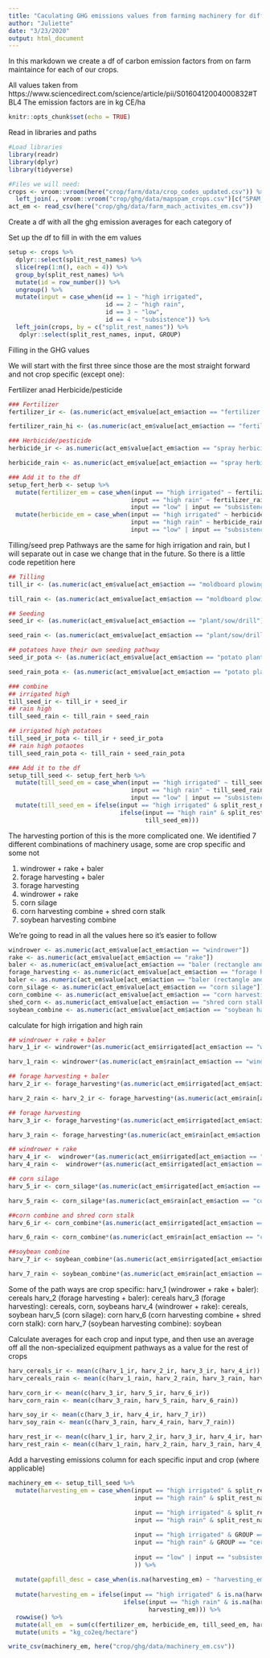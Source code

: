 ```yaml
---
title: "Caculating GHG emissions values from farming machinery for different production systems and types"
author: "Juliette"
date: "3/23/2020"
output: html_document
---
```


In this markdown we create a df of carbon emission factors from on farm maintaince for each of our crops.

All values taken from https://www.sciencedirect.com/science/article/pii/S0160412004000832#TBL4
The emission factors are in kg CE/ha

```r
knitr::opts_chunk$set(echo = TRUE)
```

Read in libraries and paths
```r
#Load libraries
library(readr)
library(dplyr)
library(tidyverse)

#Files we will need:
crops <- vroom::vroom(here("crop/farm/data/crop_codes_updated.csv")) %>% 
  left_join(., vroom::vroom("crop/ghg/data/mapspam_crops.csv")[c("SPAM_short_name","GROUP")])
act_em <- read_csv(here("crop/ghg/data/farm_mach_activites_em.csv"))
```

Create a df with all the ghg emission averages for each category of 

Set up the df to fill in with the em values
```r
setup <- crops %>% 
  dplyr::select(split_rest_names) %>% 
  slice(rep(1:n(), each = 4)) %>% 
  group_by(split_rest_names) %>% 
  mutate(id = row_number()) %>% 
  ungroup() %>% 
  mutate(input = case_when(id == 1 ~ "high irrigated",
                           id == 2 ~ "high rain",
                           id == 3 ~ "low",
                           id == 4 ~ "subsistence")) %>% 
  left_join(crops, by = c("split_rest_names")) %>% 
   dplyr::select(split_rest_names, input, GROUP) 
```

Filling in the GHG values

We will start with the first three since those are the most straight forward and not crop specific (except one):

Fertilizer anad Herbicide/pesticide
```r
### Fertilizer
fertilizer_ir <- (as.numeric(act_em$value[act_em$action == "fertilizer spraying"]))*(as.numeric(act_em$irrigated[act_em$action == "fertilizer spraying"])) + (as.numeric(act_em$value[act_em$action == "fertilizer spreading"]))*(as.numeric(act_em$irrigated[act_em$action == "fertilizer spreading"]))

fertilizer_rain_hi <- (as.numeric(act_em$value[act_em$action == "fertilizer spraying"]))*(as.numeric(act_em$rain[act_em$action == "fertilizer spraying"])) + (as.numeric(act_em$value[act_em$action == "fertilizer spreading"]))*(as.numeric(act_em$rain[act_em$action == "fertilizer spreading"]))  

### Herbicide/pesticide
herbicide_ir <- as.numeric(act_em$value[act_em$action == "spray herbicide"])*(as.numeric(act_em$irrigated[act_em$action == "spray herbicide"]))

herbicide_rain <- as.numeric(act_em$value[act_em$action == "spray herbicide"])*(as.numeric(act_em$rain[act_em$action == "spray herbicide"]))

### Add it to the df
setup_fert_herb <- setup %>% 
  mutate(fertilizer_em = case_when(input == "high irrigated" ~ fertilizer_ir,
                                  input == "high rain" ~ fertilizer_rain_hi,
                                  input == "low" | input == "subsistence" ~ 0)) %>% 
  mutate(herbicide_em = case_when(input == "high irrigated" ~ herbicide_ir,
                                  input == "high rain" ~ herbicide_rain,
                                  input == "low" | input == "subsistence" ~ 0))
```  
  
Tilling/seed prep
Pathways are the same for high irrigation and rain, but I will separate out in case we change that in the future. So there is a little code repetition here
```r
## Tilling
till_ir <- (as.numeric(act_em$value[act_em$action == "moldboard plowing"]))*(as.numeric(act_em$irrigated[act_em$action == "moldboard plowing"])) + (as.numeric(act_em$value[act_em$action == "average of reduced tilling"]))*(as.numeric(act_em$irrigated[act_em$action == "average of reduced tilling"]))

till_rain <- (as.numeric(act_em$value[act_em$action == "moldboard plowing"]))*(as.numeric(act_em$rain[act_em$action == "moldboard plowing"])) + (as.numeric(act_em$value[act_em$action == "average of reduced tilling"]))*(as.numeric(act_em$rain[act_em$action == "average of reduced tilling"]))

## Seeding
seed_ir <- (as.numeric(act_em$value[act_em$action == "plant/sow/drill"]))*(as.numeric(act_em$irrigated[act_em$action == "plant/sow/drill"])) + (as.numeric(act_em$value[act_em$action == "no-till planting"]))*(as.numeric(act_em$irrigated[act_em$action == "no-till planting"]))

seed_rain <- (as.numeric(act_em$value[act_em$action == "plant/sow/drill"]))*(as.numeric(act_em$rain[act_em$action == "plant/sow/drill"])) + (as.numeric(act_em$value[act_em$action == "no-till planting"]))*(as.numeric(act_em$rain[act_em$action == "no-till planting"]))

## potatoes have their own seeding pathway
seed_ir_pota <- (as.numeric(act_em$value[act_em$action == "potato planter"]))*(as.numeric(act_em$irrigated[act_em$action == "potato planter"]))

seed_rain_pota <- (as.numeric(act_em$value[act_em$action == "potato planter"]))*(as.numeric(act_em$rain[act_em$action == "potato planter"]))

### combine
## irrigated high
till_seed_ir <- till_ir + seed_ir
## rain high
till_seed_rain <- till_rain + seed_rain

## irrigated high potatoes
till_seed_ir_pota <- till_ir + seed_ir_pota
## rain high potaotes
till_seed_rain_pota <- till_rain + seed_rain_pota

### Add it to the df
setup_till_seed <- setup_fert_herb %>% 
  mutate(till_seed_em = case_when(input == "high irrigated" ~ till_seed_ir,
                                  input == "high rain" ~ till_seed_rain,
                                  input == "low" | input == "subsistence" ~ 0)) %>% 
  mutate(till_seed_em = ifelse(input == "high irrigated" & split_rest_names == "pota", till_seed_ir_pota,
                               ifelse(input == "high rain" & split_rest_names == "pota", till_seed_rain_pota,
                                      till_seed_em)))
```

The harvesting portion of this is the more complicated one. We identified 7 different combinations of machinery usage, some are crop specific and some not

1) windrower + rake + baler 
2) forage harvesting + baler
3) forage harvesting 
4) windrower + rake
5) corn silage
6) corn harvesting combine + shred corn stalk
7) soybean harvesting combine

We're going to read in all the values here so it's easier to follow
```r
windrower <- as.numeric(act_em$value[act_em$action == "windrower"])
rake <- as.numeric(act_em$value[act_em$action == "rake"])
baler <- as.numeric(act_em$value[act_em$action == "baler (rectangle and large round, averaged)"])
forage_harvesting <- as.numeric(act_em$value[act_em$action == "forage harvesting"])
baler <- as.numeric(act_em$value[act_em$action == "baler (rectangle and large round, averaged)"])
corn_silage <- as.numeric(act_em$value[act_em$action == "corn silage"])
corn_combine <- as.numeric(act_em$value[act_em$action == "corn harvesting combine"])
shed_corn <- as.numeric(act_em$value[act_em$action == "shred corn stalk"])
soybean_combine <- as.numeric(act_em$value[act_em$action == "soybean harvesting combine"])
```

calculate for high irrigation and high rain
```r
## windrower + rake + baler
harv_1_ir <- windrower*(as.numeric(act_em$irrigated[act_em$action == "windrower"])) + rake*(as.numeric(act_em$irrigated[act_em$action == "rake"])) + baler*(as.numeric(act_em$irrigated[act_em$action == "baler (rectangle and large round, averaged)"]))

harv_1_rain <- windrower*(as.numeric(act_em$rain[act_em$action == "windrower"])) + rake*(as.numeric(act_em$rain[act_em$action == "rake"])) + baler*(as.numeric(act_em$rain[act_em$action == "baler (rectangle and large round, averaged)"]))

## forage harvesting + baler
harv_2_ir <- forage_harvesting*(as.numeric(act_em$irrigated[act_em$action == "forage harvesting"])) + baler*(as.numeric(act_em$irrigated[act_em$action == "baler (rectangle and large round, averaged)"]))

harv_2_rain <- harv_2_ir <- forage_harvesting*(as.numeric(act_em$rain[act_em$action == "forage harvesting"])) + baler*(as.numeric(act_em$rain[act_em$action == "baler (rectangle and large round, averaged)"]))

## forage harvesting
harv_3_ir <- forage_harvesting*(as.numeric(act_em$irrigated[act_em$action == "forage harvesting"]))

harv_3_rain <- forage_harvesting*(as.numeric(act_em$rain[act_em$action == "forage harvesting"]))

## windrower + rake
harv_4_ir <-  windrower*(as.numeric(act_em$irrigated[act_em$action == "windrower"])) + rake*(as.numeric(act_em$irrigated[act_em$action == "rake"])) 
harv_4_rain <-  windrower*(as.numeric(act_em$irrigated[act_em$action == "windrower"])) + rake*(as.numeric(act_em$rain[act_em$action == "rake"])) 

## corn silage
harv_5_ir <- corn_silage*(as.numeric(act_em$irrigated[act_em$action == "corn silage"]))

harv_5_rain <- corn_silage*(as.numeric(act_em$rain[act_em$action == "corn silage"]))

##corn combine and shred corn stalk
harv_6_ir <- corn_combine*(as.numeric(act_em$irrigated[act_em$action == "corn harvesting combine"])) + shed_corn*(as.numeric(act_em$irrigated[act_em$action == "shred corn stalk"]))

harv_6_rain <- corn_combine*(as.numeric(act_em$rain[act_em$action == "corn harvesting combine"])) + shed_corn*(as.numeric(act_em$rain[act_em$action == "shred corn stalk"]))

##soybean combine
harv_7_ir <- soybean_combine*(as.numeric(act_em$irrigated[act_em$action == "soybean harvesting combine"]))

harv_7_rain <- soybean_combine*(as.numeric(act_em$rain[act_em$action == "soybean harvesting combine"]))
```

Some of the path ways are crop specific:
harv_1 (windrower + rake + baler): cereals 
harv_2 (forage harvesting + baler): cereals
harv_3 (forage harvesting): cereals, corn, soybeans
harv_4 (windrower + rake): cereals, soybean
harv_5 (corn silage): corn
harv_6 (corn harvesting combine + shred corn stalk): corn
harv_7 (soybean harvesting combine): soybean

Calculate averages for each crop and input type, and then use an average off all the non-specialized equipment pathways as a value for the rest of crops
```r
harv_cereals_ir <- mean(c(harv_1_ir, harv_2_ir, harv_3_ir, harv_4_ir))
harv_cereals_rain <- mean(c(harv_1_rain, harv_2_rain, harv_3_rain, harv_4_rain))

harv_corn_ir <- mean(c(harv_3_ir, harv_5_ir, harv_6_ir))
harv_corn_rain <- mean(c(harv_3_rain, harv_5_rain, harv_6_rain))

harv_soy_ir <- mean(c(harv_3_ir, harv_4_ir, harv_7_ir))
harv_soy_rain <- mean(c(harv_3_rain, harv_4_rain, harv_7_rain))

harv_rest_ir <- mean(c(harv_1_ir, harv_2_ir, harv_3_ir, harv_4_ir, harv_5_ir))
harv_rest_rain <- mean(c(harv_1_rain, harv_2_rain, harv_3_rain, harv_4_rain, harv_5_rain))
```


Add a harvesting emissions column for each specific input and crop (where applicable)
```r
machinery_em <- setup_till_seed %>% 
  mutate(harvesting_em = case_when(input == "high irrigated" & split_rest_names == "maiz" ~ harv_corn_ir,
                                   input == "high rain" & split_rest_names == "maiz" ~ harv_corn_rain,
                                   
                                   input == "high irrigated" & split_rest_names == "soyb" ~ harv_soy_ir,
                                   input == "high rain" & split_rest_names == "soyb" ~ harv_soy_rain,

                                   input == "high irrigated" & GROUP == "cereals" ~ harv_cereals_ir,
                                   input == "high rain" & GROUP == "cereals" ~ harv_cereals_rain,
                                   
                                   input == "low" | input == "subsistence" ~ 0
                                   )) %>% 
  
  mutate(gapfill_desc = case_when(is.na(harvesting_em) ~ "harvesting_em gapfilled with the average of all pathways except those with soybean or corn combines")) %>% 
  
  mutate(harvesting_em = ifelse(input == "high irrigated" & is.na(harvesting_em), harv_rest_ir,
                                ifelse(input == "high rain" & is.na(harvesting_em), harv_rest_rain,
                                       harvesting_em))) %>% 
  rowwise() %>% 
  mutate(all_em  = sum(c(fertilizer_em, herbicide_em, till_seed_em, harvesting_em))) %>% 
  mutate(units = "kg_co2eq/hectare")

write_csv(machinery_em, here("crop/ghg/data/machinery_em.csv"))
```
